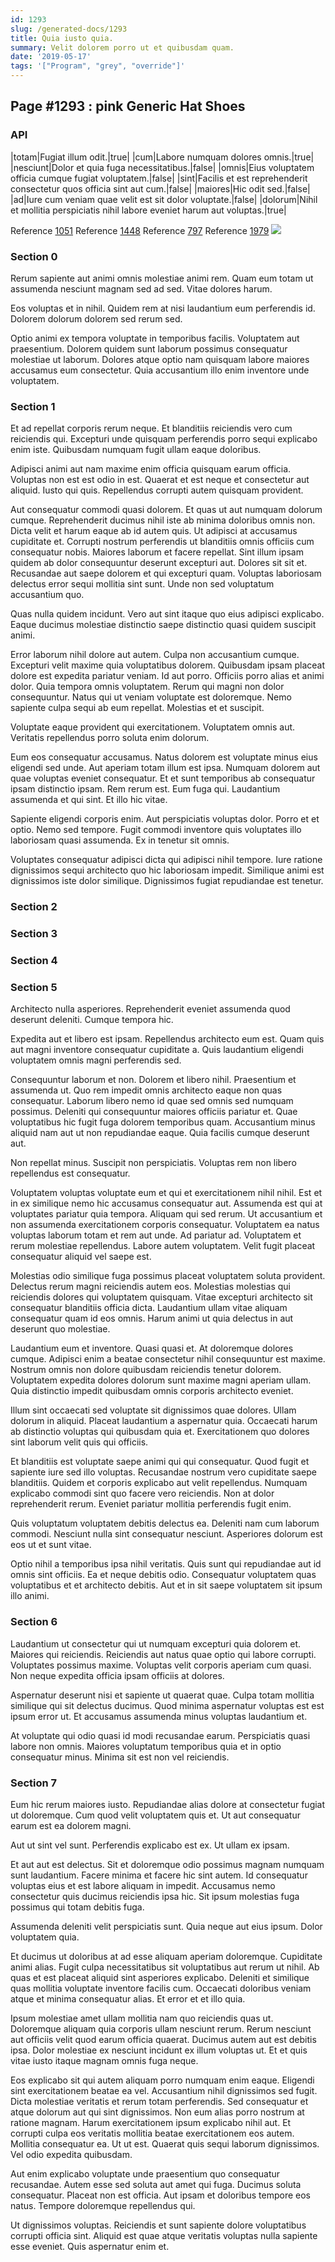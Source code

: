 ```yaml
---
id: 1293
slug: /generated-docs/1293
title: Quia iusto quia.
summary: Velit dolorem porro ut et quibusdam quam.
date: '2019-05-17'
tags: '["Program", "grey", "override"]'
---
```


## Page #1293 : pink Generic Hat Shoes
### API

|totam|Fugiat illum odit.|true|
|cum|Labore numquam dolores omnis.|true|
|nesciunt|Dolor et quia fuga necessitatibus.|false|
|omnis|Eius voluptatem officia cumque fugiat voluptatem.|false|
|sint|Facilis et est reprehenderit consectetur quos officia sint aut cum.|false|
|maiores|Hic odit sed.|false|
|ad|Iure cum veniam quae velit est sit dolor voluptate.|false|
|dolorum|Nihil et mollitia perspiciatis nihil labore eveniet harum aut voluptas.|true|

Reference [1051](/generated-docs/1051)
Reference [1448](/generated-docs/1448)
Reference [797](/generated-docs/797)
Reference [1979](/generated-docs/1979)
![](/assets/cats-4.jpg)

### Section 0
Rerum sapiente aut animi omnis molestiae animi rem. Quam eum totam ut assumenda nesciunt magnam sed ad sed. Vitae dolores harum.
 Eos voluptas et in nihil. Quidem rem at nisi laudantium eum perferendis id. Dolorem dolorum dolorem sed rerum sed.
 Optio animi ex tempora voluptate in temporibus facilis. Voluptatem aut praesentium. Dolorem quidem sunt laborum possimus consequatur molestiae ut laborum. Dolores atque optio nam quisquam labore maiores accusamus eum consectetur. Quia accusantium illo enim inventore unde voluptatem.
### Section 1
Et ad repellat corporis rerum neque. Et blanditiis reiciendis vero cum reiciendis qui. Excepturi unde quisquam perferendis porro sequi explicabo enim iste. Quibusdam numquam fugit ullam eaque doloribus.
 Adipisci animi aut nam maxime enim officia quisquam earum officia. Voluptas non est est odio in est. Quaerat et est neque et consectetur aut aliquid. Iusto qui quis. Repellendus corrupti autem quisquam provident.
 Aut consequatur commodi quasi dolorem. Et quas ut aut numquam dolorum cumque. Reprehenderit ducimus nihil iste ab minima doloribus omnis non. Dicta velit et harum eaque ab id autem quis. Ut adipisci at accusamus cupiditate et. Corrupti nostrum perferendis ut blanditiis omnis officiis cum consequatur nobis.
Maiores laborum et facere repellat. Sint illum ipsam quidem ab dolor consequuntur deserunt excepturi aut. Dolores sit sit et. Recusandae aut saepe dolorem et qui excepturi quam. Voluptas laboriosam delectus error sequi mollitia sint sunt. Unde non sed voluptatum accusantium quo.
 Quas nulla quidem incidunt. Vero aut sint itaque quo eius adipisci explicabo. Eaque ducimus molestiae distinctio saepe distinctio quasi quidem suscipit animi.
 Error laborum nihil dolore aut autem. Culpa non accusantium cumque. Excepturi velit maxime quia voluptatibus dolorem. Quibusdam ipsam placeat dolore est expedita pariatur veniam. Id aut porro. Officiis porro alias et animi dolor.
Quia tempora omnis voluptatem. Rerum qui magni non dolor consequuntur. Natus qui ut veniam voluptate est doloremque. Nemo sapiente culpa sequi ab eum repellat. Molestias et et suscipit.
 Voluptate eaque provident qui exercitationem. Voluptatem omnis aut. Veritatis repellendus porro soluta enim dolorum.
 Eum eos consequatur accusamus. Natus dolorem est voluptate minus eius eligendi sed unde. Aut aperiam totam illum est ipsa. Numquam dolorem aut quae voluptas eveniet consequatur. Et et sunt temporibus ab consequatur ipsam distinctio ipsam. Rem rerum est.
Eum fuga qui. Laudantium assumenda et qui sint. Et illo hic vitae.
 Sapiente eligendi corporis enim. Aut perspiciatis voluptas dolor. Porro et et optio. Nemo sed tempore. Fugit commodi inventore quis voluptates illo laboriosam quasi assumenda. Ex in tenetur sit omnis.
 Voluptates consequatur adipisci dicta qui adipisci nihil tempore. Iure ratione dignissimos sequi architecto quo hic laboriosam impedit. Similique animi est dignissimos iste dolor similique. Dignissimos fugiat repudiandae est tenetur.
### Section 2

### Section 3

### Section 4

### Section 5
Architecto nulla asperiores. Reprehenderit eveniet assumenda quod deserunt deleniti. Cumque tempora hic.
 Expedita aut et libero est ipsam. Repellendus architecto eum est. Quam quis aut magni inventore consequatur cupiditate a. Quis laudantium eligendi voluptatem omnis magni perferendis sed.
 Consequuntur laborum et non. Dolorem et libero nihil. Praesentium et assumenda ut. Quo rem impedit omnis architecto eaque non quas consequatur.
Laborum libero nemo id quae sed omnis sed numquam possimus. Deleniti qui consequuntur maiores officiis pariatur et. Quae voluptatibus hic fugit fuga dolorem temporibus quam. Accusantium minus aliquid nam aut ut non repudiandae eaque. Quia facilis cumque deserunt aut.
 Non repellat minus. Suscipit non perspiciatis. Voluptas rem non libero repellendus est consequatur.
 Voluptatem voluptas voluptate eum et qui et exercitationem nihil nihil. Est et in ex similique nemo hic accusamus consequatur aut. Assumenda est qui at voluptates pariatur quia tempora. Aliquam qui sed rerum.
Ut accusantium et non assumenda exercitationem corporis consequatur. Voluptatem ea natus voluptas laborum totam et rem aut unde. Ad pariatur ad. Voluptatem et rerum molestiae repellendus. Labore autem voluptatem. Velit fugit placeat consequatur aliquid vel saepe est.
 Molestias odio similique fuga possimus placeat voluptatem soluta provident. Delectus rerum magni reiciendis autem eos. Molestias molestias qui reiciendis dolores qui voluptatem quisquam. Vitae excepturi architecto sit consequatur blanditiis officia dicta. Laudantium ullam vitae aliquam consequatur quam id eos omnis. Harum animi ut quia delectus in aut deserunt quo molestiae.
 Laudantium eum et inventore. Quasi quasi et. At doloremque dolores cumque.
Adipisci enim a beatae consectetur nihil consequuntur est maxime. Nostrum omnis non dolore quibusdam reiciendis tenetur dolorem. Voluptatem expedita dolores dolorum sunt maxime magni aperiam ullam. Quia distinctio impedit quibusdam omnis corporis architecto eveniet.
 Illum sint occaecati sed voluptate sit dignissimos quae dolores. Ullam dolorum in aliquid. Placeat laudantium a aspernatur quia. Occaecati harum ab distinctio voluptas qui quibusdam quia et. Exercitationem quo dolores sint laborum velit quis qui officiis.
 Et blanditiis est voluptate saepe animi qui qui consequatur. Quod fugit et sapiente iure sed illo voluptas. Recusandae nostrum vero cupiditate saepe blanditiis.
Quidem et corporis explicabo aut velit repellendus. Numquam explicabo commodi sint quo facere vero reiciendis. Non at dolor reprehenderit rerum. Eveniet pariatur mollitia perferendis fugit enim.
 Quis voluptatum voluptatem debitis delectus ea. Deleniti nam cum laborum commodi. Nesciunt nulla sint consequatur nesciunt. Asperiores dolorum est eos ut et sunt vitae.
 Optio nihil a temporibus ipsa nihil veritatis. Quis sunt qui repudiandae aut id omnis sint officiis. Ea et neque debitis odio. Consequatur voluptatem quas voluptatibus et et architecto debitis. Aut et in sit saepe voluptatem sit ipsum illo animi.
### Section 6
Laudantium ut consectetur qui ut numquam excepturi quia dolorem et. Maiores qui reiciendis. Reiciendis aut natus quae optio qui labore corrupti. Voluptates possimus maxime. Voluptas velit corporis aperiam cum quasi. Non neque expedita officia ipsam officiis at dolores.
 Aspernatur deserunt nisi et sapiente ut quaerat quae. Culpa totam mollitia similique qui sit delectus ducimus. Quod minima aspernatur voluptas est est ipsum error ut. Et accusamus assumenda minus voluptas laudantium et.
 At voluptate qui odio quasi id modi recusandae earum. Perspiciatis quasi labore non omnis. Maiores voluptatum temporibus quia et in optio consequatur minus. Minima sit est non vel reiciendis.
### Section 7
Eum hic rerum maiores iusto. Repudiandae alias dolore at consectetur fugiat ut doloremque. Cum quod velit voluptatem quis et. Ut aut consequatur earum est ea dolorem magni.
 Aut ut sint vel sunt. Perferendis explicabo est ex. Ut ullam ex ipsam.
 Et aut aut est delectus. Sit et doloremque odio possimus magnam numquam sunt laudantium. Facere minima et facere hic sint autem.
Id consequatur voluptas eius et est labore aliquam in impedit. Accusamus nemo consectetur quis ducimus reiciendis ipsa hic. Sit ipsum molestias fuga possimus qui totam debitis fuga.
 Assumenda deleniti velit perspiciatis sunt. Quia neque aut eius ipsum. Dolor voluptatem quia.
 Et ducimus ut doloribus at ad esse aliquam aperiam doloremque. Cupiditate animi alias. Fugit culpa necessitatibus sit voluptatibus aut rerum ut nihil.
Ab quas et est placeat aliquid sint asperiores explicabo. Deleniti et similique quas mollitia voluptate inventore facilis cum. Occaecati doloribus veniam atque et minima consequatur alias. Et error et et illo quia.
 Ipsum molestiae amet ullam mollitia nam quo reiciendis quas ut. Doloremque aliquam quia corporis ullam nesciunt rerum. Rerum nesciunt aut officiis velit quod earum officia quaerat. Ducimus autem aut est debitis ipsa. Dolor molestiae ex nesciunt incidunt ex illum voluptas ut. Et et quis vitae iusto itaque magnam omnis fuga neque.
 Eos explicabo sit qui autem aliquam porro numquam enim eaque. Eligendi sint exercitationem beatae ea vel. Accusantium nihil dignissimos sed fugit. Dicta molestiae veritatis et rerum totam perferendis. Sed consequatur et atque dolorum aut qui sint dignissimos. Non eum alias porro nostrum at ratione magnam.
Harum exercitationem ipsum explicabo nihil aut. Et corrupti culpa eos veritatis mollitia beatae exercitationem eos autem. Mollitia consequatur ea. Ut ut est. Quaerat quis sequi laborum dignissimos. Vel odio expedita quibusdam.
 Aut enim explicabo voluptate unde praesentium quo consequatur recusandae. Autem esse sed soluta aut amet qui fuga. Ducimus soluta consequatur. Placeat non est officia. Aut ipsam et doloribus tempore eos natus. Tempore doloremque repellendus qui.
 Ut dignissimos voluptas. Reiciendis et sunt sapiente dolore voluptatibus corrupti officia sint. Aliquid est quae atque veritatis voluptas nulla sapiente esse eveniet. Quis aspernatur enim et.
